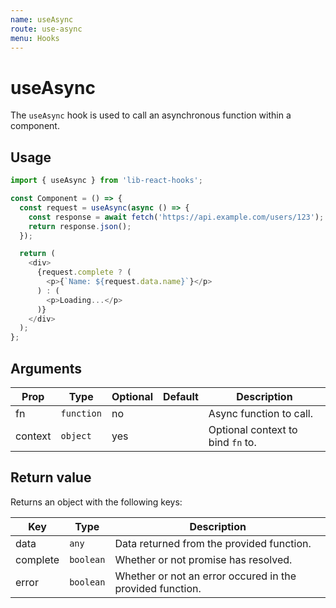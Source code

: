 ```yaml
---
name: useAsync
route: use-async
menu: Hooks
---
```


# useAsync

The `useAsync` hook is used to call an asynchronous function within a component.

## Usage

```js
import { useAsync } from 'lib-react-hooks';
```

```js
const Component = () => {
  const request = useAsync(async () => {
    const response = await fetch('https://api.example.com/users/123');
    return response.json();
  });

  return (
    <div>
      {request.complete ? (
        <p>{`Name: ${request.data.name}`}</p>
      ) : (
        <p>Loading...</p>
      )}
    </div>
  );
};
```

## Arguments

| Prop    | Type       | Optional | Default | Description                       |
| ------- | ---------- | -------- | ------- | --------------------------------- |
| fn      | `function` | no       |         | Async function to call.           |
| context | `object`   | yes      |         | Optional context to bind `fn` to. |

## Return value

Returns an object with the following keys:

| Key      | Type      | Description                                               |
| -------- | --------- | --------------------------------------------------------- |
| data     | `any`     | Data returned from the provided function.                 |
| complete | `boolean` | Whether or not promise has resolved.                      |
| error    | `boolean` | Whether or not an error occured in the provided function. |
